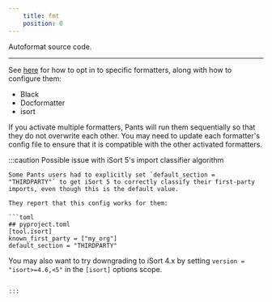 ```yaml
---
    title: fmt
    position: 0
---
```


Autoformat source code.

---

See [here](../overview/linters-and-formatters.mdx) for how to opt in to specific formatters, along with how to configure them:

* Black
* Docformatter
* isort

If you activate multiple formatters, Pants will run them sequentially so that they do not overwrite each other. You may need to update each formatter's config file to ensure that it is compatible with the other activated formatters.

:::caution Possible issue with iSort 5's import classifier algorithm

```
Some Pants users had to explicitly set `default_section = "THIRDPARTY"` to get iSort 5 to correctly classify their first-party imports, even though this is the default value.

They report that this config works for them:

```toml
## pyproject.toml
[tool.isort]
known_first_party = ["my_org"]
default_section = "THIRDPARTY"
```

You may also want to try downgrading to iSort 4.x by setting `version = "isort>=4.6,<5"` in the `[isort]` options scope.

```

:::

